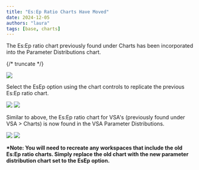 ```yaml
---
title: "Es:Ep Ratio Charts Have Moved"
date: 2024-12-05
authors: "laura"
tags: [base, charts]
---
```


The Es:Ep ratio chart previously found under Charts has been incorporated into the Parameter Distributions chart.

{/* truncate */}

![](/img/Base-esep-moved.jpg)

Select the EsEp option using the chart controls to replicate the previous Es:Ep ratio chart.

![](/img/Controls-Panel.jpg) ![](/img/EsEp-Chart.jpg)

Similar to above, the Es:Ep ratio chart for VSA's (previously found under VSA > Charts) is now found in the VSA Parameter Distributions.

![](/img/VSA-esep-moved.jpg) ![](/img/ESEP-VSA.jpg)

**\*Note: You will need to recreate any workspaces that include the old Es:Ep ratio charts. Simply replace the old chart with the new parameter distribution chart set to the EsEp option.**
